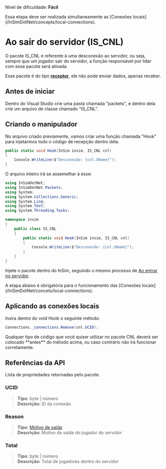 
<Callout emoji="⭐">Nível de dificuldade: **Fácil**</Callout>

<Callout type="warning">
  Essa etapa deve ser realizada simultaneamente as [Conexões
  locais](/InSimDotNet/concepts/local-connections).
</Callout>

# Ao sair do servidor (IS_CNL)

O pacote IS_CNL é referente à uma desconexão ao servidor, ou seja, sempre que um jogador sair do servidor, a função responsável por lidar com esse pacote será ativada.

Esse pacote é do tipo [**receptor**](/InSimDotNet/types#receptores), ele não pode enviar dados, apenas receber.

## Antes de iniciar

Dentro do Visual Studio crie uma pasta chamada "packets", e dentro dela crie um arquivo de classe chamado "IS_CNL".

## Criando o manipulador

No arquivo criado previamente, vamos criar uma função chamada "Hook" para injetarmos todo o código de recepção dentro dela.

```csharp copy
public static void Hook(InSim insim, IS_CNL cnl)
{
    Console.WriteLine($"Desconexão: {cnl.UName}");
}
```

O arquivo inteiro irá se assemelhar à esse:

```csharp filename="packets/IS_CNL.cs" copy
using InSimDotNet;
using InSimDotNet.Packets;
using System;
using System.Collections.Generic;
using System.Linq;
using System.Text;
using System.Threading.Tasks;

namespace insim
{
    public class IS_CNL
    {
        public static void Hook(InSim insim, IS_CNL cnl)
        {
            Console.WriteLine($"Desconexão: {cnl.UName}");
        }
    }
}
```

Injete o pacote dentro do InSim, seguindo o mesmo processo de [Ao entrar no servidor](/InSimDotNet/packets/new-connection#injetando-o-pacote-ao-insim).

<Callout type="warning">
  A etapa abaixo é obrigatória para o funcionamento das [Conexões
  locais](/InSimDotNet/concets/local-connections).
</Callout>

## Aplicando as conexões locais

Insira dentro do void Hook o seguinte método:

```csharp copy
Connections._connections.Remove(cnl.UCID);
```

<Callout type="info">
  Qualquer tipo de código que você quiser utilizar no pacote CNL deverá ser
  colocado **antes** do método acima, ou caso contrário não irá funcionar
  corretamente.
</Callout>

## Referências da API

Lista de propriedades retornadas pelo pacote.

### UCID

> **Tipo:** byte | número\
> **Descrição:** ID da conexão

### Reason

> **Tipo:** [Motivo de saída](/InSimDotNet/extensions/leave-reason)\
> **Descrição:** Motivo da saída do jogador do servidor

### Total

> **Tipo:** byte | número\
> **Descrição:** Total de jogadores dentro do servidor
